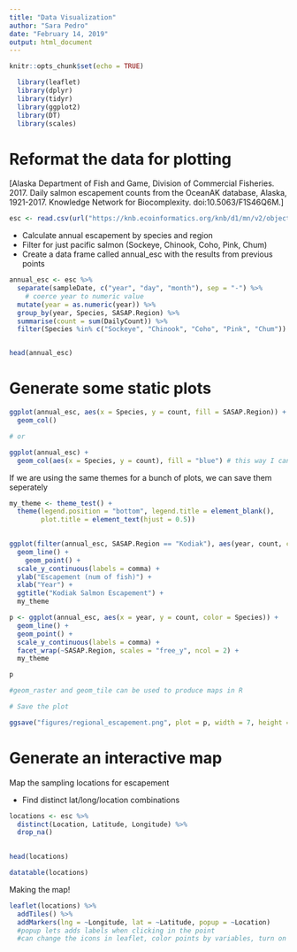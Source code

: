 ```yaml
---
title: "Data Visualization"
author: "Sara Pedro"
date: "February 14, 2019"
output: html_document
---
```


```r
knitr::opts_chunk$set(echo = TRUE)
```


```r
  library(leaflet)
  library(dplyr)
  library(tidyr)
  library(ggplot2)
  library(DT)
  library(scales)
```

# Reformat the data for plotting

[Alaska Department of Fish and Game, Division of Commercial Fisheries. 2017. Daily salmon escapement counts from the OceanAK database, Alaska, 1921-2017. Knowledge Network for Biocomplexity. doi:10.5063/F1S46Q6M.]

```r
esc <- read.csv(url("https://knb.ecoinformatics.org/knb/d1/mn/v2/object/urn%3Auuid%3Af119a05b-bbe7-4aea-93c6-85434dcb1c5e", method = "libcurl"), stringsAsFactors = FALSE)


```

* Calculate annual escapement by species and region
* Filter for just pacific salmon (Sockeye, Chinook, Coho, Pink, Chum)
* Create a data frame called annual_esc with the results from previous points

```r

annual_esc <- esc %>%
  separate(sampleDate, c("year", "day", "month"), sep = "-") %>% 
    # coerce year to numeric value
  mutate(year = as.numeric(year)) %>% 
  group_by(year, Species, SASAP.Region) %>% 
  summarise(count = sum(DailyCount)) %>% 
  filter(Species %in% c("Sockeye", "Chinook", "Coho", "Pink", "Chum")) 


head(annual_esc)

```


# Generate some static plots

```r

ggplot(annual_esc, aes(x = Species, y = count, fill = SASAP.Region)) +
  geom_col()

# or

ggplot(annual_esc) +
  geom_col(aes(x = Species, y = count), fill = "blue") # this way I can add different data with                                                         different geoms to the same plot


```


If we are using the same themes for a bunch of plots, we can save them seperately

```r
my_theme <- theme_test() +
  theme(legend.position = "bottom", legend.title = element_blank(),
        plot.title = element_text(hjust = 0.5)) 
  
```



```r

ggplot(filter(annual_esc, SASAP.Region == "Kodiak"), aes(year, count, color = Species)) +
  geom_line() +
    geom_point() +
  scale_y_continuous(labels = comma) +
  ylab("Escapement (num of fish)") +
  xlab("Year") +
  ggtitle("Kodiak Salmon Escapement") +
  my_theme

```


```r
p <- ggplot(annual_esc, aes(x = year, y = count, color = Species)) +
  geom_line() +
  geom_point() +
  scale_y_continuous(labels = comma) +
  facet_wrap(~SASAP.Region, scales = "free_y", ncol = 2) +
  my_theme

p

#geom_raster and geom_tile can be used to produce maps in R

# Save the plot

ggsave("figures/regional_escapement.png", plot = p, width = 7, height = 8, units = "in")


```



# Generate an interactive map 

Map the sampling locations for escapement

* Find distinct lat/long/location combinations


```r
locations <- esc %>% 
  distinct(Location, Latitude, Longitude) %>% 
  drop_na() 
  

head(locations)
```


```r

datatable(locations)

```

Making the map!

```r
leaflet(locations) %>%
  addTiles() %>% 
  addMarkers(lng = ~Longitude, lat = ~Latitude, popup = ~Location) 
  #popup lets adds labels when clicking in the point
  #can change the icons in leaflet, color points by variables, turn on and off variables


```





